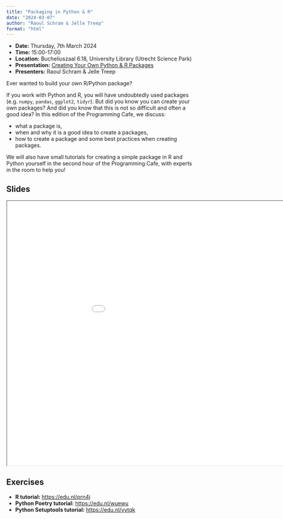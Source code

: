 ```yaml
---
title: "Packaging in Python & R"
date: "2024-03-07"
author: "Raoul Schram & Jelle Treep"
format: "html"
---
```


::: {.callout-note icon=false}

- **Date:** Thursday, 7th March 2024
- **Time:** 15:00-17:00
- **Location:** Bucheliuszaal 6.18, University Library (Utrecht Science Park)
- **Presentation:** [Creating Your Own Python & R Packages](https://utrechtuniversity.github.io/programming-cafe/posts/2024-03-07_packaging/)
- **Presenters:** Raoul Schram & Jelle Treep

:::

Ever wanted to build your own R/Python package?

If you work with Python and R, you will have undoubtedly used packages (e.g. `numpy`, `pandas`, `ggplot2`, `tidyr`). But did you know you can create your own packages? And did you know that this is not so difficult and often a good idea? In this edition of the Programming Cafe, we discuss:

- what a package is, 
- when and why it is a good idea to create a packages, 
- how to create a package and some best practices when creating packages. 

We will also have small tutorials for creating a simple package in R and Python yourself in the second hour of the Programming Cafe, with experts in the room to help you!

## Slides

```{=html}
<iframe width="1050" height="700" src="../../presentations/2024-03-07_packaging/slides/2024-03-07_packaging.html"></iframe>
```

## Exercises

- **R tutorial:** <https://edu.nl/prn4j>
- **Python Poetry tutorial:** <https://edu.nl/wuewu>
- **Python Setuptools tutorial:**  <https://edu.nl/vytqk>

